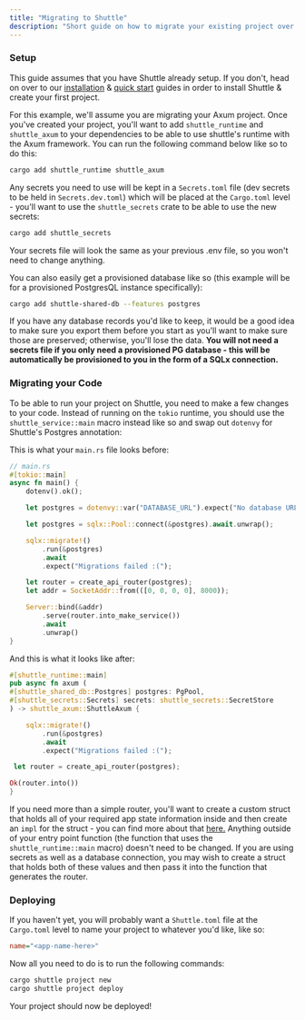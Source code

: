```yaml
---
title: "Migrating to Shuttle"
description: "Short guide on how to migrate your existing project over to Shuttle"
---
```



### Setup

This guide assumes that you have Shuttle already setup. If you don't, head on over to our [installation](../introduction/installation) & [quick start](../introduction/quick-start) guides in order to install Shuttle & create your first project.

For this example, we'll assume you are migrating your Axum project. Once you've created your project, you'll want to add `shuttle_runtime` and `shuttle_axum` to your dependencies to be able to use shuttle's runtime with the Axum framework. You can run the following command below like so to do this:

```bash
cargo add shuttle_runtime shuttle_axum
```

Any secrets you need to use will be kept in a `Secrets.toml` file (dev secrets to be held in `Secrets.dev.toml`) which will be placed at the `Cargo.toml` level - you'll want to use the `shuttle_secrets` crate to be able to use the new secrets:

```bash
cargo add shuttle_secrets
```

Your secrets file will look the same as your previous .env file, so you won't need to change anything.

You can also easily get a provisioned database like so (this example will be for a provisioned PostgresQL instance specifically):

```bash
cargo add shuttle-shared-db --features postgres
```

If you have any database records you'd like to keep, it would be a good idea to make sure you export them before you start as you'll want to make sure those are preserved; otherwise, you'll lose the data. **You will not need a secrets file if you only need a provisioned PG database - this will be automatically be provisioned to you in the form of a SQLx connection.**

### Migrating your Code

To be able to run your project on Shuttle, you need to make a few changes to your code. Instead of running on the `tokio` runtime, you should use the `shuttle_service::main` macro instead like so and swap out `dotenvy` for Shuttle's Postgres annotation:

This is what your `main.rs` file looks before:

```rust
// main.rs
#[tokio::main]
async fn main() {
    dotenv().ok();

    let postgres = dotenvy::var("DATABASE_URL").expect("No database URL was set!");

    let postgres = sqlx::Pool::connect(&postgres).await.unwrap();

    sqlx::migrate!()
        .run(&postgres)
        .await
        .expect("Migrations failed :(");

    let router = create_api_router(postgres);
    let addr = SocketAddr::from(([0, 0, 0, 0], 8000));

    Server::bind(&addr)
        .serve(router.into_make_service())
        .await
        .unwrap()
}
```

And this is what it looks like after:

```rust
#[shuttle_runtime::main]
pub async fn axum (
#[shuttle_shared_db::Postgres] postgres: PgPool,
#[shuttle_secrets::Secrets] secrets: shuttle_secrets::SecretStore
) -> shuttle_axum::ShuttleAxum {

    sqlx::migrate!()
        .run(&postgres)
        .await
        .expect("Migrations failed :(");

 let router = create_api_router(postgres);

Ok(router.into())
}
```

If you need more than a simple router, you'll want to create a custom struct that holds all of your required app state information inside and then create an `impl` for the struct - you can find more about that [here.](https://docs.shuttle.rs/tutorials/custom-service) Anything outside of your entry point function (the function that uses the `shuttle_runtime::main` macro) doesn't need to be changed. If you are using secrets as well as a database connection, you may wish to create a struct that holds both of these values and then pass it into the function that generates the router.

### Deploying

If you haven't yet, you will probably want a `Shuttle.toml` file at the `Cargo.toml` level to name your project to whatever you'd like, like so:

```ini
name="<app-name-here>"
```

Now all you need to do is to run the following commands:

```bash
cargo shuttle project new
cargo shuttle project deploy
```

Your project should now be deployed!